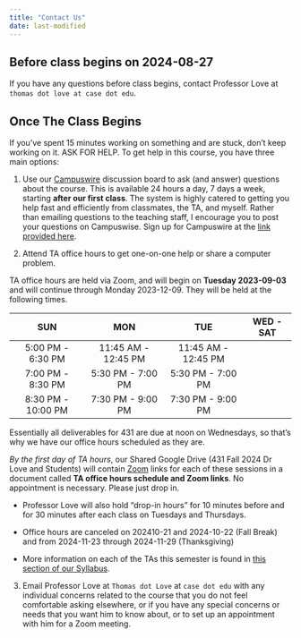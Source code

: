 ```yaml
---
title: "Contact Us"
date: last-modified
---
```


## Before class begins on 2024-08-27

If you have any questions before class begins, contact Professor Love at `thomas dot love at case dot edu`.

## Once The Class Begins

If you’ve spent 15 minutes working on something and are stuck, don’t keep working on it. ASK FOR HELP. To get help in this course, you have three main options:

1. Use our [Campuswire](campuswire.qmd) discussion board to ask (and answer) questions about the course. This is available 24 hours a day, 7 days a week, starting **after our first class**. The system is highly catered to getting you help fast and efficiently from classmates, the TA, and myself. Rather than emailing questions to the teaching staff, I encourage you to post your questions on Campuswise. Sign up for Campuswire at the [link provided here](campuswire.qmd).

2. Attend TA office hours to get one-on-one help or share a computer problem.

TA office hours are held via Zoom, and will begin on **Tuesday 2023-09-03** and will continue through Monday 2023-12-09. They will be held at the following times. 

SUN | MON | TUE | WED - SAT
:------: | :------: | :------: | :------:  
5:00 PM - 6:30 PM | 11:45 AM - 12:45 PM | 11:45 AM - 12:45 PM | 
7:00 PM - 8:30 PM | 5:30 PM - 7:00 PM | 5:30 PM - 7:00 PM | 
8:30 PM - 10:00 PM | 7:30 PM - 9:00 PM | 7:30 PM - 9:00 PM | 

::: {.callout-note}
Essentially all deliverables for 431 are due at noon on Wednesdays, so that's why we have our office hours scheduled as they are.
:::

*By the first day of TA hours*, our Shared Google Drive (431 Fall 2024 Dr Love and Students) will contain [Zoom](https://cwru.zoom.us/) links for each of these sessions in a document called **TA office hours schedule and Zoom links**. No appointment is necessary. Please just drop in.

- Professor Love will also hold “drop-in hours” for 10 minutes before and for 30 minutes after each class on Tuesdays and Thursdays.
- Office hours are canceled on 202410-21 and 2024-10-22 (Fall Break) and from 2024-11-23 through 2024-11-29 (Thanksgiving)

- More information on each of the TAs this semester is found in [this section of our Syllabus](https://thomaselove.github.io/431-syllabus-2024/08_teachingassistants.html).


3. Email Professor Love at `Thomas dot Love` at `case dot edu` with any individual concerns related to the course that you do not feel comfortable asking elsewhere, or if you have any special concerns or needs that you want him to know about, or to set up an appointment with him for a Zoom meeting.